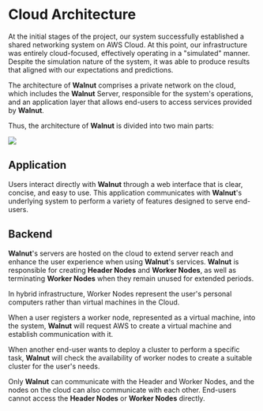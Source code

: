 # Cloud Architecture

At the initial stages of the project, our system successfully established a shared networking system on AWS Cloud. At this point, our infrastructure was entirely cloud-focused, effectively operating in a "simulated" manner. Despite the simulation nature of the system, it was able to produce results that aligned with our expectations and predictions.

The architecture of **Walnut** comprises a private network on the cloud, which includes the **Walnut** Server, responsible for the system's operations, and an application layer that allows end-users to access services provided by **Walnut**.

Thus, the architecture of **Walnut** is divided into two main parts:

<Image src="/assets/docs/v1.0.1/architecture/cloud_architecture.png" />

## Application

Users interact directly with **Walnut** through a web interface that is clear, concise, and easy to use. This application communicates with **Walnut**'s underlying system to perform a variety of features designed to serve end-users.

## Backend

**Walnut**'s servers are hosted on the cloud to extend server reach and enhance the user experience when using **Walnut**'s services. **Walnut** is responsible for creating **Header Nodes** and **Worker Nodes**, as well as terminating **Worker Nodes** when they remain unused for extended periods.

<Callout type="info" emoji="ℹ️">
  In hybrid infrastructure, Worker Nodes represent the user's personal computers
  rather than virtual machines in the Cloud.
</Callout>

When a user registers a worker node, represented as a virtual machine, into the system, **Walnut** will request AWS to create a virtual machine and establish communication with it.

When another end-user wants to deploy a cluster to perform a specific task, **Walnut** will check the availability of worker nodes to create a suitable cluster for the user's needs.

Only **Walnut** can communicate with the Header and Worker Nodes, and the nodes on the cloud can also communicate with each other. End-users cannot access the **Header Nodes** or **Worker Nodes** directly.
